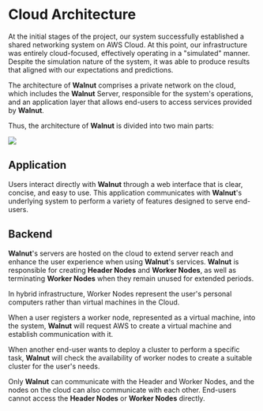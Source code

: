 # Cloud Architecture

At the initial stages of the project, our system successfully established a shared networking system on AWS Cloud. At this point, our infrastructure was entirely cloud-focused, effectively operating in a "simulated" manner. Despite the simulation nature of the system, it was able to produce results that aligned with our expectations and predictions.

The architecture of **Walnut** comprises a private network on the cloud, which includes the **Walnut** Server, responsible for the system's operations, and an application layer that allows end-users to access services provided by **Walnut**.

Thus, the architecture of **Walnut** is divided into two main parts:

<Image src="/assets/docs/v1.0.1/architecture/cloud_architecture.png" />

## Application

Users interact directly with **Walnut** through a web interface that is clear, concise, and easy to use. This application communicates with **Walnut**'s underlying system to perform a variety of features designed to serve end-users.

## Backend

**Walnut**'s servers are hosted on the cloud to extend server reach and enhance the user experience when using **Walnut**'s services. **Walnut** is responsible for creating **Header Nodes** and **Worker Nodes**, as well as terminating **Worker Nodes** when they remain unused for extended periods.

<Callout type="info" emoji="ℹ️">
  In hybrid infrastructure, Worker Nodes represent the user's personal computers
  rather than virtual machines in the Cloud.
</Callout>

When a user registers a worker node, represented as a virtual machine, into the system, **Walnut** will request AWS to create a virtual machine and establish communication with it.

When another end-user wants to deploy a cluster to perform a specific task, **Walnut** will check the availability of worker nodes to create a suitable cluster for the user's needs.

Only **Walnut** can communicate with the Header and Worker Nodes, and the nodes on the cloud can also communicate with each other. End-users cannot access the **Header Nodes** or **Worker Nodes** directly.
